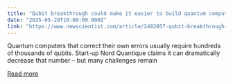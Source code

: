 ```yaml
---
title: "Qubit breakthrough could make it easier to build quantum computers"
date: "2025-05-29T10:00:09.000Z"
link: "https://www.newscientist.com/article/2482057-qubit-breakthrough-could-make-it-easier-to-build-quantum-computers/?utm_campaign=RSS%7CNSNS&utm_source=NSNS&utm_medium=RSS&utm_content=technology"
---
```


Quantum computers that correct their own errors usually require hundreds of thousands of qubits. Start-up Nord Quantique claims it can dramatically decrease that number – but many challenges remain

[Read more](https://www.newscientist.com/article/2482057-qubit-breakthrough-could-make-it-easier-to-build-quantum-computers/?utm_campaign=RSS%7CNSNS&utm_source=NSNS&utm_medium=RSS&utm_content=technology)
